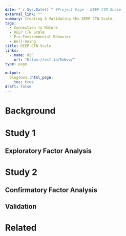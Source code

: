 ```yaml
---
date: "`r Sys.Date()`" #Project Page - DEEP CTN Scale
external_link: ""
summary: Creating & Validating the DEEP CTN Scale.
tags:
  - Connection to Nature
  - DEEP CTN Scale
  - Pro-Environmental Behavior
  - Well-being
title: DEEP CTN Scale
links:
  - name: OSF
    url: "https://osf.io/5xbvp/" 
type: page

output:
  blogdown::html_page:
    toc: true
draft: false
---
```

# Background

# Study 1

## Exploratory Factor Analysis

# Study 2

## Confirmatory Factor Analysis

## Validation

# Related

